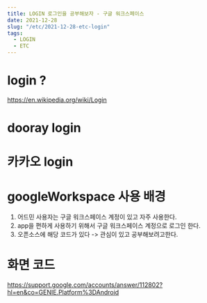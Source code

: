 ```yaml
---
title: LOGIN 로그인을 공부해보자 - 구글 워크스페이스
date: 2021-12-28
slug: "/etc/2021-12-28-etc-login"
tags:
  - LOGIN
  - ETC
---
```


# login ?

https://en.wikipedia.org/wiki/Login

# dooray login

# 카카오 login

# googleWorkspace 사용 배경

1. 어드민 사용자는 구글 워크스페이스 계정이 있고 자주 사용한다.
2. app을 편하게 사용하기 위해서 구글 워크스페이스 계정으로 로그인 한다.
3. 오픈소스에 해당 코드가 있다 -> 관심이 있고 공부해보려고한다.

# 화면 코드
https://support.google.com/accounts/answer/112802?hl=en&co=GENIE.Platform%3DAndroid